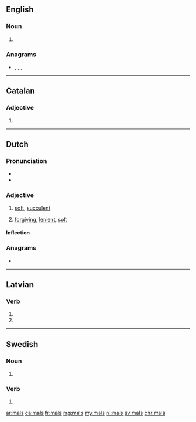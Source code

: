 {{also|Mals|mäls|måls|Mäls}}
==English==

===Noun===
{{head|en|noun plural form}}

# {{plural of|mal|lang=en}}

===Anagrams===
* {{l|en|alms}}, {{l|en|AMSL}}, {{l|en|lams}}, {{l|en|slam}}

----

==Catalan==

===Adjective===
{{ca-adj-form}}

# {{masculine plural of|mal|lang=ca}}

----

==Dutch==

===Pronunciation===
* {{audio|Nl-mals.ogg|Audio|lang=nl}}
* {{rhymes|ɑls|lang=nl}}

===Adjective===
{{nl-adj}}

# [[soft]], [[succulent]]
# {{lb|nl|figuratively}} [[forgiving]], [[lenient]], [[soft]]

====Inflection====
{{nl-decl-adj}}

===Anagrams===
* {{l|nl|smal}}

----

==Latvian==

===Verb===
{{head|lv|verb form}}

# {{lv-inflection of|malt|3rd|s|fut|ind|v}}
# {{lv-inflection of|malt|3rd|p|fut|ind|v}}

----

==Swedish==

===Noun===
{{head|sv|noun form}}

# {{sv-noun-form-indef-gen|mal}}

===Verb===
{{head|sv|verb form}}

# {{sv-verb-form-pre-pass|mala}}

[[ar:mals]]
[[ca:mals]]
[[fr:mals]]
[[mg:mals]]
[[my:mals]]
[[nl:mals]]
[[sv:mals]]
[[chr:mals]]